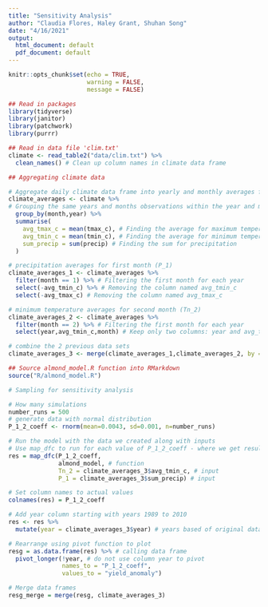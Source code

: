 ```yaml
---
title: "Sensitivity Analysis"
author: "Claudia Flores, Haley Grant, Shuhan Song"
date: "4/16/2021"
output:
  html_document: default
  pdf_document: default
---
```


```r
knitr::opts_chunk$set(echo = TRUE,
                      warning = FALSE, 
                      message = FALSE)
```

```r
## Read in packages
library(tidyverse)
library(janitor)
library(patchwork)
library(purrr)
```

```r
## Read in data file 'clim.txt'
climate <- read_table2("data/clim.txt") %>% 
  clean_names() # Clean up column names in climate data frame
```

```r
## Aggregating climate data

# Aggregate daily climate data frame into yearly and monthly averages for minimum and maximum temperature observations and sum for precipitation
climate_averages <- climate %>% 
# Grouping the same years and months observations within the year and month column to have results separated out into monthly and yearly results
  group_by(month,year) %>% 
  summarise(
    avg_tmax_c = mean(tmax_c), # Finding the average for maximum temperature
    avg_tmin_c = mean(tmin_c), # Finding the average for minimum temperature
    sum_precip = sum(precip) # Finding the sum for precipitation 
  )

# precipitation averages for first month (P_1)
climate_averages_1 <- climate_averages %>% 
  filter(month == 1) %>% # Filtering the first month for each year
  select(-avg_tmin_c) %>% # Removing the column named avg_tmin_c
  select(-avg_tmax_c) # Removing the column named avg_tmax_c

# minimum temperature averages for second month (Tn_2)
climate_averages_2 <- climate_averages %>% 
  filter(month == 2) %>% # Filtering the first month for each year
  select(year,avg_tmin_c,month) # Keep only two columns: year and avg_tmin_c

# combine the 2 previous data sets
climate_averages_3 <- merge(climate_averages_1,climate_averages_2, by = "year") 
```

```r
## Source almond_model.R function into RMarkdown
source("R/almond_model.R")
```

```r
# Sampling for sensitivity analysis

# How many simulations
number_runs = 500
# generate data with normal distribution
P_1_2_coeff <- rnorm(mean=0.0043, sd=0.001, n=number_runs)

# Run the model with the data we created along with inputs
# Use map_dfc to run for each value of P_1_2_coeff - where we get results for all Tn_2 and P_1 for each P_1_2_coeff value
res = map_dfc(P_1_2_coeff, 
              almond_model, # function
              Tn_2 = climate_averages_3$avg_tmin_c, # input
              P_1 = climate_averages_3$sum_precip) # input

# Set column names to actual values
colnames(res) = P_1_2_coeff

# Add year column starting with years 1989 to 2010
res <- res %>% 
  mutate(year = climate_averages_3$year) # years based of original data clim.txt 

# Rearrange using pivot function to plot
resg = as.data.frame(res) %>% # calling data frame
  pivot_longer(!year, # do not use column year to pivot
               names_to = "P_1_2_coeff", 
               values_to = "yield_anomaly") 

# Merge data frames
resg_merge = merge(resg, climate_averages_3) 
```

